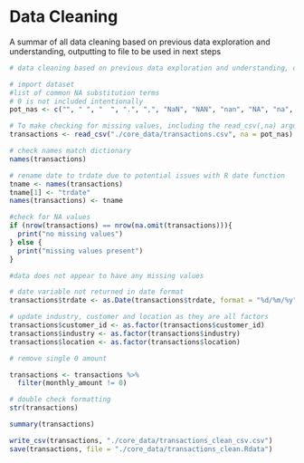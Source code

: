 # Data Cleaning

A summar of all data cleaning based on previous data exploration and understanding, outputting to file to be used in next steps
```r

# data cleaning based on previous data exploration and understanding, outputting to file to be used in next steps

# import dataset
#list of common NA substitution terms
# 0 is not included intentionally
pot_nas <- c("", " ", "  ", ".", ",", "NaN", "NAN", "nan", "NA", "na", "N/A", "n/a")

# To make checking for missing values, including the read_csv(,na) argument allows us to assign all missing values defined in pot_nas as NA 
transactions <- read_csv("./core_data/transactions.csv", na = pot_nas)

# check names match dictionary
names(transactions)

# rename date to trdate due to potential issues with R date function
tname <- names(transactions)
tname[1] <- "trdate"
names(transactions) <- tname

#check for NA values
if (nrow(transactions) == nrow(na.omit(transactions))){
  print("no missing values")
} else {
  print("missing values present")
}

#data does not appear to have any missing values

# date variable not returned in date format
transactions$trdate <- as.Date(transactions$trdate, format = "%d/%m/%y")

# update industry, customer and location as they are all factors
transactions$customer_id <- as.factor(transactions$customer_id)
transactions$industry <- as.factor(transactions$industry)
transactions$location <- as.factor(transactions$location)

# remove single 0 amount

transactions <- transactions %>% 
  filter(monthly_amount != 0)

# double check formatting
str(transactions)

summary(transactions)

write_csv(transactions, "./core_data/transactions_clean_csv.csv")
save(transactions, file = "./core_data/transactions_clean.Rdata")
```